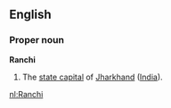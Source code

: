 ==English==
===Proper noun===
'''Ranchi'''
#The [[state capital]] of [[Jharkhand]] ([[India]]).

[[nl:Ranchi]]